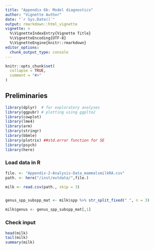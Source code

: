 ```yaml
---
title: "Appendix 6b: Model diagnostics"
author: "Vignette Author"
date: "`r Sys.Date()`"
output: rmarkdown::html_vignette
vignette: >
  %\VignetteIndexEntry{Vignette Title}
  %\VignetteEncoding{UTF-8}
  %\VignetteEngine{knitr::rmarkdown}
editor_options: 
  chunk_output_type: console
---
```


```r
knitr::opts_chunk$set(
  collapse = TRUE,
  comment = "#>"
)
```


## Preliminaries

```r
library(dplyr)  # for exploratory analyses
library(ggpubr) # plotting using ggplto2
library(cowplot)
library(lme4)
library(arm)
library(stringr) 
library(bbmle)
library(plotrix) ##std.error function for SE
library(psych)
library(here)
```




### Load data in R
```r
file. <- "Appendix-2-Analysis-Data_mammalsmilkRA.csv"
path. <- here("/inst/extdata/",file.)

milk <- read.csv(path., skip = 3)


genus_spp_subspp_mat <- milk$spp %>% str_split_fixed(" ", n = 3)

milk$genus <- genus_spp_subspp_mat[,1]
```


### Check input

```r
head(milk)
tail(milk)
summary(milk)
```

